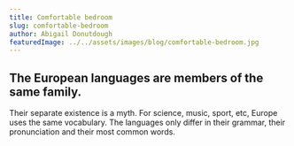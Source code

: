 ```yaml
---
title: Comfortable bedroom
slug: comfortable-bedroom
author: Abigail Donutdough
featuredImage: ../../assets/images/blog/comfortable-bedroom.jpg
---
```


## The European languages are members of the same family.

Their separate existence is a myth. For science, music, sport, etc, Europe uses the same vocabulary. The languages only differ in their grammar, their pronunciation and their most common words.
